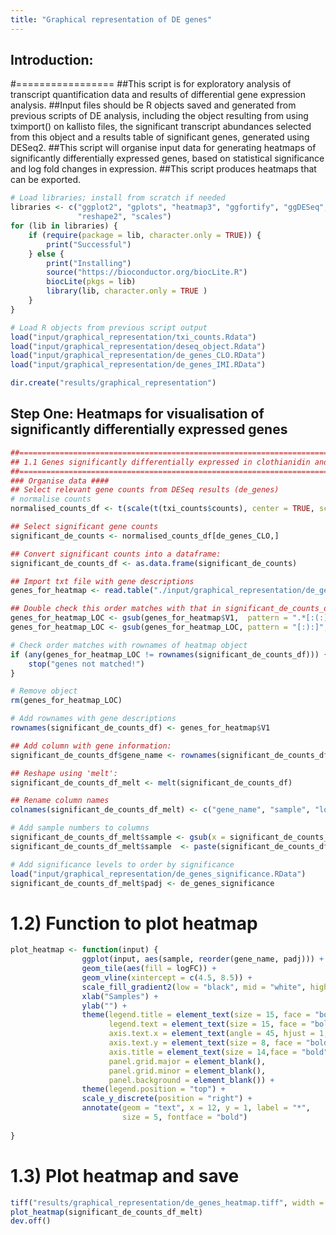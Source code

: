 ```yaml
--- 
title: "Graphical representation of DE genes"
--- 
```


## Introduction:
#=================
##This script is for exploratory analysis of transcript quantification data and results of differential gene expression analysis.
##Input files should be R objects saved and generated from previous scripts of DE analysis, including the object resulting from using tximport() on kallisto files, the significant transcript abundances selected from this object and a results table of significant genes, generated using DESeq2. 
##This script will organise input data for generating heatmaps of significantly differentially expressed genes, based on statistical significance and log fold changes in expression.
##This script produces heatmaps that can be exported. 

```r
# Load libraries; install from scratch if needed
libraries <- c("ggplot2", "gplots", "heatmap3", "ggfortify", "ggDESeq",
               "reshape2", "scales")
for (lib in libraries) {
    if (require(package = lib, character.only = TRUE)) {
        print("Successful")
    } else {
        print("Installing")
        source("https://bioconductor.org/biocLite.R")
        biocLite(pkgs = lib)
        library(lib, character.only = TRUE )
    }
}

# Load R objects from previous script output
load("input/graphical_representation/txi_counts.Rdata")
load("input/graphical_representation/deseq_object.Rdata")
load("input/graphical_representation/de_genes_CLO.RData")
load("input/graphical_representation/de_genes_IMI.RData")

dir.create("results/graphical_representation")

```

## Step One: Heatmaps for visualisation of significantly differentially expressed genes 
```r
##==========================================================================================================
## 1.1 Genes significantly differentially expressed in clothianidin and imidacloprid group
##==========================================================================================================
### Organise data ####
## Select relevant gene counts from DESeq results (de_genes)
# normalise counts 
normalised_counts_df <- t(scale(t(txi_counts$counts), center = TRUE, scale = TRUE))

## Select significant gene counts
significant_de_counts <- normalised_counts_df[de_genes_CLO,]

## Convert significant counts into a dataframe:
significant_de_counts_df <- as.data.frame(significant_de_counts)

## Import txt file with gene descriptions
genes_for_heatmap <- read.table("./input/graphical_representation/de_genes_for_heatmap.txt", header = FALSE, sep = "\t", fill = TRUE)

## Double check this order matches with that in significant_de_counts_df 
genes_for_heatmap_LOC <- gsub(genes_for_heatmap$V1,  pattern = ".*[:(:]", replacement = "")
genes_for_heatmap_LOC <- gsub(genes_for_heatmap_LOC, pattern = "[:):]", replacement = "")

# Check order matches with rownames of heatmap object 
if (any(genes_for_heatmap_LOC != rownames(significant_de_counts_df))) {
    stop("genes not matched!") 
}

# Remove object 
rm(genes_for_heatmap_LOC)

# Add rownames with gene descriptions
rownames(significant_de_counts_df) <- genes_for_heatmap$V1

## Add column with gene information:
significant_de_counts_df$gene_name <- rownames(significant_de_counts_df)

## Reshape using 'melt':
significant_de_counts_df_melt <- melt(significant_de_counts_df)

## Rename column names
colnames(significant_de_counts_df_melt) <- c("gene_name", "sample", "logFC")

# Add sample numbers to columns 
significant_de_counts_df_melt$sample <- gsub(x = significant_de_counts_df_melt$sample, pattern = "-C.*", replacement = "")
significant_de_counts_df_melt$sample  <- paste(significant_de_counts_df_melt$sample, +rep(1:4,2))

# Add significance levels to order by significance 
load("input/graphical_representation/de_genes_significance.RData")
significant_de_counts_df_melt$padj <- de_genes_significance


```

# 1.2) Function to plot heatmap
```r

plot_heatmap <- function(input) {
                ggplot(input, aes(sample, reorder(gene_name, padj))) +
                geom_tile(aes(fill = logFC)) +
                geom_vline(xintercept = c(4.5, 8.5)) +
                scale_fill_gradient2(low = "black", mid = "white", high = "red") +
                xlab("Samples") +
                ylab("") +
                theme(legend.title = element_text(size = 15, face = "bold"),
                      legend.text = element_text(size = 15, face = "bold"),
                      axis.text.x = element_text(angle = 45, hjust = 1, size = 8, face = "bold"),
                      axis.text.y = element_text(size = 8, face = "bold"),
                      axis.title = element_text(size = 14,face = "bold"),
                      panel.grid.major = element_blank(),
                      panel.grid.minor = element_blank(),
                      panel.background = element_blank()) +
                theme(legend.position = "top") +
                scale_y_discrete(position = "right") +
                annotate(geom = "text", x = 12, y = 1, label = "*",
                         size = 5, fontface = "bold")
     
}


```

# 1.3) Plot heatmap and save 
```r
tiff("results/graphical_representation/de_genes_heatmap.tiff", width = 15, height = 7, units = 'in', res = 200)
plot_heatmap(significant_de_counts_df_melt)
dev.off()
```







